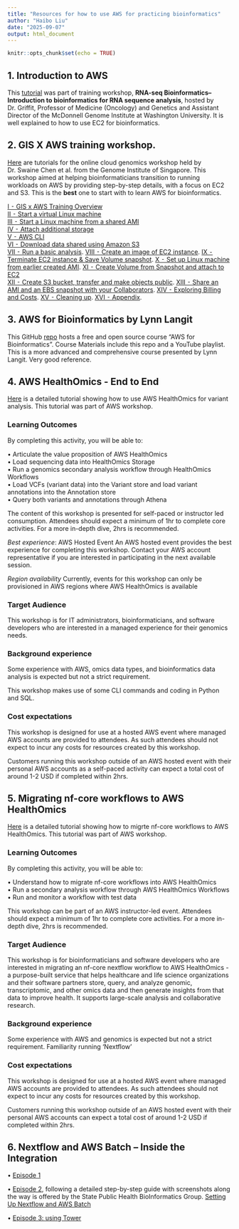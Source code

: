 ```yaml
---
title: "Resources for how to use AWS for practicing bioinformatics"
author: "Haibo Liu"
date: "2025-09-07"
output: html_document
---
```


```r
knitr::opts_chunk$set(echo = TRUE)
```

## 1. Introduction to AWS

This [tutorial](https://rnabio.org/module-00-setup/0000/06/01/Intro_to_AWS/) was part of training workshop, **RNA-seq Bioinformatics--Introduction to bioinformatics for RNA sequence analysis**, hosted by Dr. Griffit, Professor of Medicine (Oncology) and Genetics and Assistant Director of the McDonnell Genome Institute at Washington University. It is well explained to how to use EC2 for bioinformatics.


## 2. GIS X AWS training workshop. 

[Here](https://d3dxnowv1fnvq7.cloudfront.net/) are tutorials for the online cloud genomics workshop held by Dr. Swaine Chen et al. from the Genome Institute of Singapore. This workshop aimed at helping bioinformaticians transition to running workloads on AWS by providing step-by-step details, with a focus on EC2 and S3. This is the **best** one to start with to learn AWS for bioinformatics.   

[I ⁃ GIS x AWS Training Overview](https://d3dxnowv1fnvq7.cloudfront.net/01-hpc-overview.html)  
[II ⁃ Start a virtual Linux machine](https://d3dxnowv1fnvq7.cloudfront.net/02-setup-ec2.html)  
[III ⁃ Start a Linux machine from a shared AMI](https://d3dxnowv1fnvq7.cloudfront.net/03-ec2fromsharedami.html)  
[IV ⁃ Attach additional storage](https://d3dxnowv1fnvq7.cloudfront.net/04-attachstorage.html)   
[V ⁃ AWS CLI](https://d3dxnowv1fnvq7.cloudfront.net/15-awscli-intro.html)  
[VI ⁃ Download data shared using Amazon S3](https://d3dxnowv1fnvq7.cloudfront.net/05-downloaddatafroms3.html)  
[VII ⁃ Run a basic analysis](https://d3dxnowv1fnvq7.cloudfront.net/06-runanalyses.html). 
[VIII ⁃ Create an image of EC2 instance](https://d3dxnowv1fnvq7.cloudfront.net/07-create-image.html). 
[IX ⁃ Terminate EC2 instance & Save Volume snapshot](https://d3dxnowv1fnvq7.cloudfront.net/08-stopterminateec2.html). 
[X ⁃ Set up Linux machine from earlier created AMI](https://d3dxnowv1fnvq7.cloudfront.net/10-recreateinstanceami.html). 
[XI ⁃ Create Volume from Snapshot and attach to EC2](https://d3dxnowv1fnvq7.cloudfront.net/11-volumefromsnap.html)  
[XII ⁃ Create S3 bucket, transfer and make objects public](https://d3dxnowv1fnvq7.cloudfront.net/12-creates3sharedata.html). 
[XIII ⁃ Share an AMI and an EBS snapshot with your Collaborators](https://d3dxnowv1fnvq7.cloudfront.net/13-shareami.html). 
[XIV ⁃ Exploring Billing and Costs](https://d3dxnowv1fnvq7.cloudfront.net/09-exploringcostsbilling.html). 
[XV ⁃ Cleaning up](https://d3dxnowv1fnvq7.cloudfront.net/16-cleanup.html). 
[XVI ⁃ Appendix](https://d3dxnowv1fnvq7.cloudfront.net/14-appendix.html). 


## 3. AWS for Bioinformatics by Lynn Langit  

This GitHub [repo](https://github.com/lynnlangit/aws-for-bioinformatics) hosts a free and open source course "AWS for Bioinformatics". Course Materials include this repo and a YouTube playlist. This is a more advanced and comprehensive course presented by Lynn Langit. Very good reference.


## 4. AWS HealthOmics - End to End  
 [Here](https://catalog.workshops.aws/amazon-omics-end-to-end/en-US) is a detailed tutorial showing how to use AWS HealthOmics for variant analysis. This tutorial was part of AWS workshop. 

### Learning Outcomes  
By completing this activity, you will be able to:  

• Articulate the value proposition of AWS HealthOmics   
• Load sequencing data into HealthOmics Storage    
• Run a genomics secondary analysis workflow through HealthOmics Workflows   
• Load VCFs (variant data) into the Variant store and load variant annotations into the Annotation store   
• Query both variants and annotations through Athena  

The content of this workshop is presented for self-paced or instructor led consumption. Attendees should expect a minimum of 1hr to complete core activities. For a more in-depth dive, 2hrs is recommended.

*Best experience*: AWS Hosted Event
An AWS hosted event provides the best experience for completing this workshop. Contact your AWS account representative if you are interested in participating in the next available session.

*Region availability*
Currently, events for this workshop can only be provisioned in AWS regions where AWS HealthOmics is available 

### Target Audience
This workshop is for IT administrators, bioinformaticians, and software developers who are interested in a managed experience for their genomics needs.

### Background experience
Some experience with AWS, omics data types, and bioinformatics data analysis is expected but not a strict requirement.

This workshop makes use of some CLI commands and coding in Python and SQL.

### Cost expectations
This workshop is designed for use at a hosted AWS event where managed AWS accounts are provided to attendees. As such attendees should not expect to incur any costs for resources created by this workshop.

Customers running this workshop outside of an AWS hosted event with their personal AWS accounts as a self-paced activity can expect a total cost of around 1-2 USD if completed within 2hrs.



## 5. Migrating nf-core workflows to AWS HealthOmics  

[Here](https://catalog.us-east-1.prod.workshops.aws/workshops/76d4a4ff-fe6f-436a-a1c2-f7ce44bc5d17/en-US) is a detailed tutorial showing how to migrte nf-core workflows to AWS HealthOmics. This tutorial was part of AWS workshop. 

### Learning Outcomes
By completing this activity, you will be able to:

• Understand how to migrate nf-core workflows into AWS HealthOmics  
• Run a secondary analysis workflow through AWS HealthOmics Workflows  
• Run and monitor a workflow with test data    

This workshop can be part of an AWS instructor-led event. Attendees should expect a minimum of 1hr to complete core activities. For a more in-depth dive, 2hrs is recommended.

### Target Audience
This workshop is for bioinformaticians and software developers who are interested in migrating an nf-core nextflow workflow to AWS HealthOmics - a purpose-built service that helps healthcare and life science organizations and their software partners store, query, and analyze genomic, transcriptomic, and other omics data and then generate insights from that data to improve health. It supports large-scale analysis and collaborative research.

### Background experience
Some experience with AWS and genomics is expected but not a strict requirement.
Familiarity running 'Nextflow' 

### Cost expectations
This workshop is designed for use at a hosted AWS event where managed AWS accounts are provided to attendees. As such attendees should not expect to incur any costs for resources created by this workshop.

Customers running this workshop outside of an AWS hosted event with their personal AWS accounts can expect a total cost of around 1-2 USD if completed within 2hrs.


## 6. Nextflow and AWS Batch – Inside the Integration

• [Episode 1](https://seqera.io/blog/nextflow-and-aws-batch-inside-the-integration-part-1-of-3/)  

• [Episode 2](https://seqera.io/blog/nextflow-and-aws-batch-inside-the-integration-part-2-of-3/), following a detailed step-by-step guide with screenshots along the way is offered by the State Public Health BioInformatics Group. [Setting Up Nextflow and AWS Batch](https://staphb.org/resources/2020-04-29-nextflow_batch.html)   

• [Episode 3: using Tower](https://seqera.io/blog/nextflow-and-aws-batch-using-tower-part-3-of-3/)  


